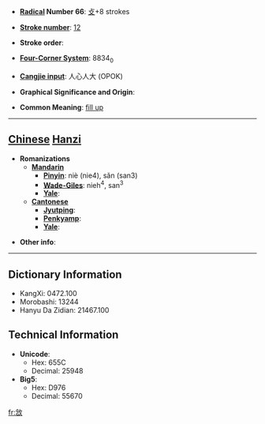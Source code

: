 * '''[[Wiktionary:Chinese radical index| Radical]] Number 66''': [[Wiktionary:Chinese radical index 攴|攴]]+8 strokes

* '''[[Wiktionary:Chinese total strokes index|Stroke number]]''': [[Wiktionary:Chinese total strokes index 12|12]]

* '''Stroke order''': 

* '''[[Wiktionary:Chinese four corner index|Four-Corner System]]''': 8834<sub>0</sub>

* '''[[Wiktionary:Chinese Cangjie index|Cangjie input]]''': 人心人大 (OPOK)

* '''Graphical Significance and Origin''': 

* '''Common Meaning''': [[fill up]]

----

== [[Chinese]] [[Hanzi]] ==

* '''Romanizations'''
** '''[[Mandarin]]'''
*** '''[[Pinyin]]''': niè (nie4), sǎn (san3)
*** '''[[Wade-Giles]]''': nieh<sup>4</sup>, san<sup>3</sup>
*** '''[[Yale]]''': 
** '''[[Cantonese]]'''
*** '''[[Jyutping]]''':
*** '''[[Penkyamp]]''': 
*** '''[[Yale]]''': 

* '''Other info''': 

----

== Dictionary Information ==

* KangXi: 0472.100
* Morobashi: 13244
* Hanyu Da Zidian: 21467.100

== Technical Information ==

* '''Unicode''':
** Hex: 655C
** Decimal: 25948
* '''Big5''':
** Hex: D976
** Decimal: 55670

[[fr:敜]]